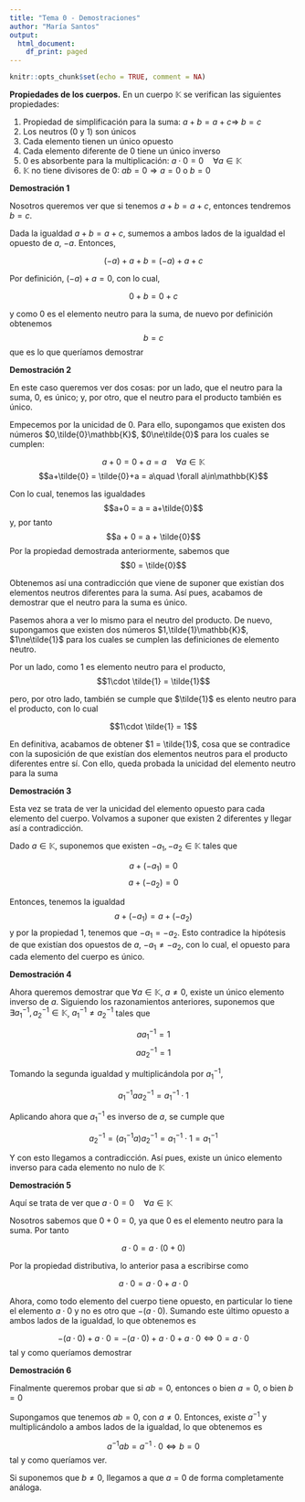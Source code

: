 ```yaml
---
title: "Tema 0 - Demostraciones"
author: "María Santos"
output:
  html_document:
    df_print: paged
---
```


```r
knitr::opts_chunk$set(echo = TRUE, comment = NA)
```

**Propiedades de los cuerpos.** En un cuerpo $\mathbb{K}$ se verifican las siguientes propiedades:

1. Propiedad de simplificación para la suma: $a+b=a+c\Rightarrow\ b=c$
2. Los neutros (0 y 1) son únicos
3. Cada elemento tienen un único opuesto
4. Cada elemento diferente de 0 tiene un único inverso
5. 0 es absorbente para la multiplicación: $a\cdot 0 = 0\quad \forall a\in\mathbb{K}$
6. $\mathbb{K}$ no tiene divisores de 0: $ab=0\Rightarrow a=0$ o $b=0$

**Demostración 1**

Nosotros queremos ver que si tenemos $a+b=a+c$, entonces tendremos $b = c$. 

Dada la igualdad $a+b=a+c$, sumemos a ambos lados de la igualdad el opuesto de $a$, $-a$. Entonces,

$$(-a)+a+b = (-a)+a+c$$

Por definición, $(-a)+a = 0$, con lo cual,

$$0+b = 0+c$$

y como $0$ es el elemento neutro para la suma, de nuevo por definición obtenemos $$b = c$$ que es lo que queríamos demostrar


**Demostración 2**

En este caso queremos ver dos cosas: por un lado, que el neutro para la suma, 0, es único; y, por otro, que el neutro para el producto también es único.

Empecemos por la unicidad de 0. Para ello, supongamos que existen dos números $0,\tilde{0}\mathbb{K}$, $0\ne\tilde{0}$ para los cuales se cumplen:

$$a+0 = 0+a = a\quad \forall a\in\mathbb{K}$$
$$a+\tilde{0} = \tilde{0}+a = a\quad \forall a\in\mathbb{K}$$

Con lo cual, tenemos las igualdades $$a+0 = a = a+\tilde{0}$$ y, por tanto $$a + 0 = a + \tilde{0}$$ Por la propiedad demostrada anteriormente, sabemos que $$0 = \tilde{0}$$

Obtenemos así una contradicción que viene de suponer que existían dos elementos neutros diferentes para la suma. Así pues, acabamos de demostrar que el neutro para la suma es único.

Pasemos ahora a ver lo mismo para el neutro del producto. De nuevo, supongamos que existen dos números $1,\tilde{1}\mathbb{K}$, $1\ne\tilde{1}$ para los cuales se cumplen las definiciones de elemento neutro.

Por un lado, como $1$ es elemento neutro para el producto, $$1\cdot \tilde{1} = \tilde{1}$$

pero, por otro lado, también se cumple que $\tilde{1}$ es elento neutro para el producto, con lo cual

$$1\cdot \tilde{1} = 1$$

En definitiva, acabamos de obtener $1 = \tilde{1}$, cosa que se contradice con la suposición de que existían dos elementos neutros para el producto diferentes entre sí. Con ello, queda probada la unicidad del elemento neutro para la suma

**Demostración 3**

Esta vez se trata de ver la unicidad del elemento opuesto para cada elemento del cuerpo. Volvamos a suponer que existen 2 diferentes y llegar así a contradicción.

Dado $a\in\mathbb{K}$, suponemos que existen $-a_1,-a_2\in\mathbb{K}$ tales que 


$$a+(-a_1) = 0$$
$$a+(-a_2) = 0$$

Entonces, tenemos la igualdad $$a+(-a_1) = a+(-a_2)$$ y por la propiedad 1, tenemos que $-a_1 = -a_2$. Esto contradice la hipótesis de que existían dos opuestos de $a$, $-a_1\ne -a_2$, con lo cual, el opuesto para cada elemento del cuerpo es único.

**Demostración 4**

Ahora queremos demostrar que $\forall a\in\mathbb{K},\ a\ne 0$, existe un único elemento inverso de $a$. Siguiendo los razonamientos anteriores, suponemos que $\exists a_1^{-1},a_2^{-1}\in\mathbb{K}$, $a_1^{-1}\ne a_2^{-1}$ tales que

$$aa_1^{-1} = 1$$
$$aa_2^{-1} = 1$$

Tomando la segunda igualdad y multiplicándola por $a_1^{-1}$, 

$$a_1^{-1}aa_2^{-1} = a_1^{-1}\cdot1$$

Aplicando ahora que $a_1^{-1}$ es inverso de $a$, se cumple que

$$a_2^{-1}=(a_1^{-1}a)a_2^{-1} =a_1^{-1}\cdot1 = a_1^{-1}$$

Y con esto llegamos a contradicción. Así pues, existe un único elemento inverso para cada elemento no nulo de $\mathbb{K}$

**Demostración 5**

Aquí se trata de ver que  $a\cdot 0 = 0\quad \forall a\in\mathbb{K}$

Nosotros sabemos que $0+0 = 0$, ya que 0 es el elemento neutro para la suma. Por tanto

$$a\cdot 0 = a\cdot(0+0)$$

Por la propiedad distributiva, lo anterior pasa a escribirse como 

$$a\cdot0 = a\cdot0+a\cdot 0$$

Ahora, como todo elemento del cuerpo tiene opuesto, en particular lo tiene el elemento $a\cdot 0$ y no es otro que $-(a\cdot 0)$. Sumando este último opuesto a ambos lados de la igualdad, lo que obtenemos es

$$-(a\cdot 0)+a\cdot0 = -(a\cdot 0)+a\cdot0+a\cdot 0\Leftrightarrow 0 = a\cdot 0$$ tal y como queríamos demostrar

**Demostración 6**

Finalmente queremos probar que  si $ab=0$, entonces o bien $a=0$, o bien $b=0$

Supongamos que tenemos $ab = 0$, con $a\ne 0$. Entonces, existe $a^{-1}$ y multiplicándolo a ambos lados de la igualdad, lo que obtenemos es

$$a^{-1}ab = a^{-1}\cdot0\Leftrightarrow b = 0$$ tal y como queríamos ver.

Si suponemos que $b\ne 0$, llegamos a que $a=0$ de forma completamente análoga.